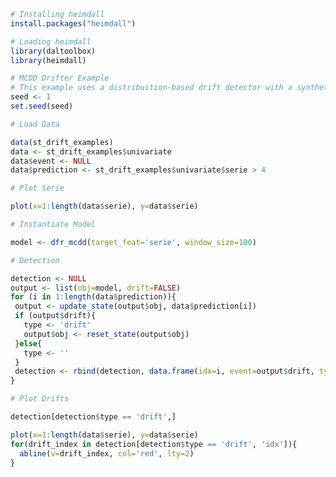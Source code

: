 ```r
# Installing heimdall
install.packages("heimdall")
```

```r
# Loading heimdall
library(daltoolbox)
library(heimdall) 
```

```r
# MCDD Drifter Example
# This example uses a distribuition-based drift detector with a synthetic variable.
seed <- 1
set.seed(seed)
```


```r
# Load Data

data(st_drift_examples)
data <- st_drift_examples$univariate
data$event <- NULL
data$prediction <- st_drift_examples$univariate$serie > 4
```

```r
# Plot Serie

plot(x=1:length(data$serie), y=data$serie)
```

```r
# Instantiate Model

model <- dfr_mcdd(target_feat='serie', window_size=100)
```

```r
# Detection

detection <- NULL
output <- list(obj=model, drift=FALSE)
for (i in 1:length(data$prediction)){
 output <- update_state(output$obj, data$prediction[i])
 if (output$drift){
   type <- 'drift'
   output$obj <- reset_state(output$obj)
 }else{
   type <- ''
 }
 detection <- rbind(detection, data.frame(idx=i, event=output$drift, type=type))
}
```

```r
# Plot Drifts

detection[detection$type == 'drift',]
```

```r
plot(x=1:length(data$serie), y=data$serie)
for(drift_index in detection[detection$type == 'drift', 'idx']){
  abline(v=drift_index, col='red', lty=2)
}
```
